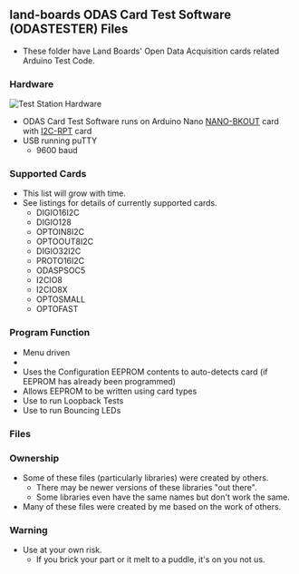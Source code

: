 == land-boards ODAS Card Test Software (ODASTESTER) Files ==

* These folder have Land Boards' Open Data Acquisition cards related Arduino Test Code.

=== Hardware ===

<img src="http://land-boards.com/blwiki/images/b/bf/Proto16-I2C-P1010614-720px.jpg" alt="Test Station Hardware"></img>

* ODAS Card Test Software runs on Arduino Nano [http://land-boards.com/blwiki/index.php?title=NANO-BKOUT NANO-BKOUT] card with [http://land-boards.com/blwiki/index.php?title=I2C-RPT I2C-RPT] card
* USB running puTTY
** 9600 baud

=== Supported Cards ===

* This list will grow with time. 
* See listings for details of currently supported cards.
** DIGIO16I2C
** DIGIO128
** OPTOIN8I2C
** OPTOOUT8I2C
** DIGIO32I2C
** PROTO16I2C
** ODASPSOC5
** I2CIO8
** I2CIO8X
** OPTOSMALL
** OPTOFAST

=== Program Function ===

* Menu driven
* 
* Uses the Configuration EEPROM contents to auto-detects card (if EEPROM has already been programmed)
* Allows EEPROM to be written using card types
* Use to run Loopback Tests
* Use to run Bouncing LEDs

=== Files ===

=== Ownership ===

* Some of these files (particularly libraries) were created by others.
** There may be newer versions of these libraries "out there".
** Some libraries even have the same names but don't work the same.
* Many of these files were created by me based on the work of others.

=== Warning ===

* Use at your own risk.
** If you brick your part or it melt to a puddle, it's on you not us.
